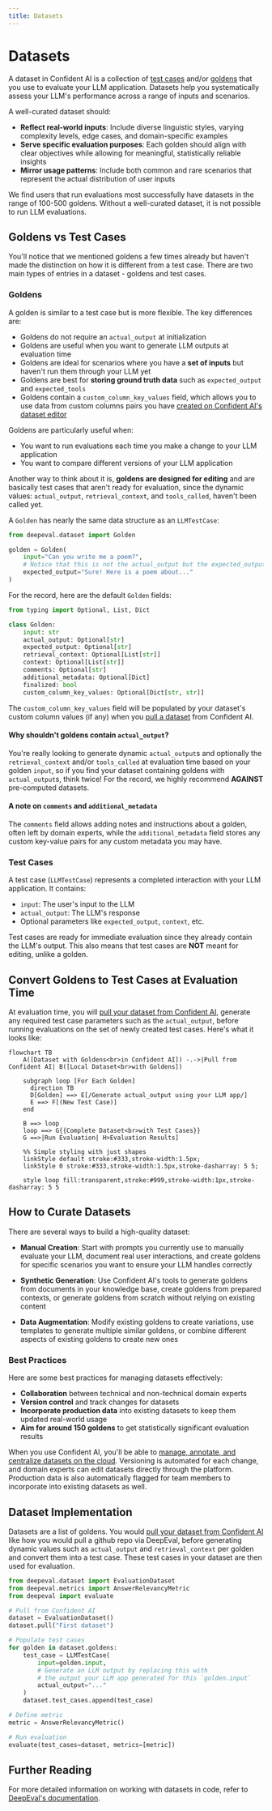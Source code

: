 ```yaml
---
title: Datasets
---
```


# Datasets

A dataset in Confident AI is a collection of [test cases](/docs/concepts/test-cases) and/or [goldens](/docs/concepts/datasets#goldens) that you use to evaluate your LLM application. Datasets help you systematically assess your LLM's performance across a range of inputs and scenarios.

A well-curated dataset should:

- **Reflect real-world inputs**: Include diverse linguistic styles, varying complexity levels, edge cases, and domain-specific examples
- **Serve specific evaluation purposes**: Each golden should align with clear objectives while allowing for meaningful, statistically reliable insights
- **Mirror usage patterns**: Include both common and rare scenarios that represent the actual distribution of user inputs

We find users that run evaluations most successfully have datasets in the range of 100-500 goldens. Without a well-curated dataset, it is not possible to run LLM evaluations.

## Goldens vs Test Cases

You'll notice that we mentioned goldens a few times already but haven't made the distinction on how it is different from a test case. There are two main types of entries in a dataset - goldens and test cases.

### Goldens

A golden is similar to a test case but is more flexible. The key differences are:

- Goldens do not require an `actual_output` at initialization
- Goldens are useful when you want to generate LLM outputs at evaluation time
- Goldens are ideal for scenarios where you have a **set of inputs** but haven't run them through your LLM yet
- Goldens are best for **storing ground truth data** such as `expected_output` and `expected_tools`
- Goldens contain a `custom_column_key_values` field, which allows you to use data from custom columns pairs you have [created on Confident AI's dataset editor](/docs/dataset-editor/annotate-datasets#adding-custom-columns)

Goldens are particularly useful when:

- You want to run evaluations each time you make a change to your LLM application
- You want to compare different versions of your LLM application

Another way to think about it is, **goldens are designed for editing** and are basically test cases that aren't ready for evaluation, since the dynamic values: `actual_output`, `retrieval_context`, and `tools_called`, haven't been called yet.

A `Golden` has nearly the same data structure as an `LLMTestCase`:

```python showLineNumbers copy
from deepeval.dataset import Golden

golden = Golden(
    input="Can you write me a poem?",
    # Notice that this is not the actual_output but the expected_output
    expected_output="Sure! Here is a poem about..."
)
```

For the record, here are the default `Golden` fields:

```python
from typing import Optional, List, Dict

class Golden:
    input: str
    actual_output: Optional[str]
    expected_output: Optional[str]
    retrieval_context: Optional[List[str]]
    context: Optional[List[str]]
    comments: Optional[str]
    additional_metadata: Optional[Dict]
    finalized: bool
    custom_column_key_values: Optional[Dict[str, str]]
```

The `custom_column_key_values` field will be populated by your dataset's custom column values (if any) when you [pull a dataset](/docs/dataset-editor/using-datasets#pull-a-dataset) from Confident AI.

#### Why shouldn't goldens contain `actual_output`?

You're really looking to generate dynamic `actual_output`s and optionally the `retrieval_context` and/or `tools_called` at evaluation time based on your golden `input`, so if you find your dataset containing goldens with `actual_output`s, think twice! For the record, we highly recommend **AGAINST** pre-computed datasets.

#### A note on `comments` and `additional_metadata`

The `comments` field allows adding notes and instructions about a golden, often left by domain experts, while the `additional_metadata` field stores any custom key-value pairs for any custom metadata you may have.

### Test Cases

A test case (`LLMTestCase`) represents a completed interaction with your LLM application. It contains:

- `input`: The user's input to the LLM
- `actual_output`: The LLM's response
- Optional parameters like `expected_output`, `context`, etc.

Test cases are ready for immediate evaluation since they already contain the LLM's output. This also means that test cases are **NOT** meant for editing, unlike a golden.

## Convert Goldens to Test Cases at Evaluation Time

At evaluation time, you will [pull your dataset from Confident AI](/docs/dataset-editor/using-datasets), generate any required test case parameters such as the `actual_output`, before running evaluations on the set of newly created test cases. Here's what it looks like:

```mermaid
flowchart TB
    A([Dataset with Goldens<br>in Confident AI]) -.->|Pull from Confident AI| B([Local Dataset<br>with Goldens])

    subgraph loop [For Each Golden]
      direction TB
      D[Golden] ==> E[/Generate actual_output using your LLM app/]
      E ==> F[(New Test Case)]
    end

    B ==> loop
    loop ==> G{{Complete Dataset<br>with Test Cases}}
    G ==>|Run Evaluation| H>Evaluation Results]

    %% Simple styling with just shapes
    linkStyle default stroke:#333,stroke-width:1.5px;
    linkStyle 0 stroke:#333,stroke-width:1.5px,stroke-dasharray: 5 5;

    style loop fill:transparent,stroke:#999,stroke-width:1px,stroke-dasharray: 5 5
```

## How to Curate Datasets

There are several ways to build a high-quality dataset:

- **Manual Creation**: Start with prompts you currently use to manually evaluate your LLM, document real user interactions, and create goldens for specific scenarios you want to ensure your LLM handles correctly

- **Synthetic Generation**: Use Confident AI's tools to generate goldens from documents in your knowledge base, create goldens from prepared contexts, or generate goldens from scratch without relying on existing content

- **Data Augmentation**: Modify existing goldens to create variations, use templates to generate multiple similar goldens, or combine different aspects of existing goldens to create new ones

### Best Practices

Here are some best practices for managing datasets effectively:

- **Collaboration** between technical and non-technical domain experts
- **Version control** and track changes for datasets
- **Incorporate production data** into existing datasets to keep them updated real-world usage
- **Aim for around 150 goldens** to get statistically significant evaluation results

When you use Confident AI, you'll be able to [manage, annotate, and centralize datasets on the cloud](/docs/dataset-editor/annotate-datasets). Versioning is automated for each change, and domain experts can edit datasets directly through the platform. Production data is also automatically flagged for team members to incorporate into existing datasets as well.

## Dataset Implementation

Datasets are a list of goldens. You would [pull your dataset from Confident AI](/docs/dataset-editor/using-datasets) like how you would pull a github repo via DeepEval, before generating dynamic values such as `actual_output` and `retrieval_context` per golden and convert them into a test case. These test cases in your dataset are then used for evaluation.

```python
from deepeval.dataset import EvaluationDataset
from deepeval.metrics import AnswerRelevancyMetric
from deepeval import evaluate

# Pull from Confident AI
dataset = EvaluationDataset()
dataset.pull("First dataset")

# Populate test cases
for golden in dataset.goldens:
    test_case = LLMTestCase(
        input=golden.input,
        # Generate an LLM output by replacing this with
        # the output your LLM app generated for this `golden.input`
        actual_output="..."
    )
    dataset.test_cases.append(test_case)

# Define metric
metric = AnswerRelevancyMetric()

# Run evaluation
evaluate(test_cases=dataset, metrics=[metric])
```

## Further Reading

For more detailed information on working with datasets in code, refer to [DeepEval's documentation](https://deepeval.com/docs/evaluation-datasets).
